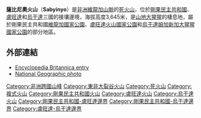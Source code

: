 {{Infobox mountain
| Name = 薩比尼奧火山
| Elevation = 3,645米
| Location = {{DRC}}–{{RWA}}–{{UGA}}
| Range = [[維龍加山脈|維龍加山脈]]
| pushpin_map = Uganda
| pushpin_map_caption = 薩比尼奧火山的位置
| latd = 01 | latm = 24 | lats = 00 | latNS = S
| longd = 29 | longm = 36 | longs = 00 | longEW = E
| Coordinates = {{coord|1|24|0|S|29|36|0|E|type:mountain_region:Central_Africa}}
}}

'''薩比尼奧火山'''（'''Sabyinyo'''）是[[非洲|非洲]][[維龍加山脈|維龍加山脈]]的[[死火山|死火山]]，位於[[剛果民主共和國|剛果民主共和國]]、[[盧旺達|盧旺達]]和[[烏干達|烏干達]]三國的接壤邊境，海拔高度3,645米，是[[山地大猩猩|山地大猩猩]]的棲息地，屬於剛果民主共和國[[維龍加國家公園|維龍加國家公園]]、[[盧旺達|盧旺達]][[盧旺達火山國家公園|火山國家公園]]和[[烏干達|烏干達]][[姆加新加大猩猩國家公園|姆加新加大猩猩國家公園]]的部分地區。

== 外部連結 ==
* [http://www.britannica.com/eb/article-9064629/Sabinio  Encyclopedia Britannica entry]
* [https://web.archive.org/web/20070911030503/http://www3.nationalgeographic.com/places/photos/photo_rwanda_rwanda.html  National Geographic photo]
{{Africa-geo-stub}}

{{DEFAULTSORT:Muhabura}}
[[Category:非洲跨國山峰|Category:非洲跨國山峰]]
[[Category:東非大裂谷火山|Category:東非大裂谷火山]]
[[Category:死火山|Category:死火山]]
[[Category:複式火山|Category:複式火山]]
[[Category:剛果民主共和國火山|Category:剛果民主共和國火山]]
[[Category:盧旺達火山|Category:盧旺達火山]]
[[Category:烏干達火山|Category:烏干達火山]]
[[Category:剛果民主共和國-盧旺達邊界|Category:剛果民主共和國-盧旺達邊界]]
[[Category:剛果民主共和國-烏干達邊界|Category:剛果民主共和國-烏干達邊界]]
[[Category:盧旺達-烏干達邊界|Category:盧旺達-烏干達邊界]]